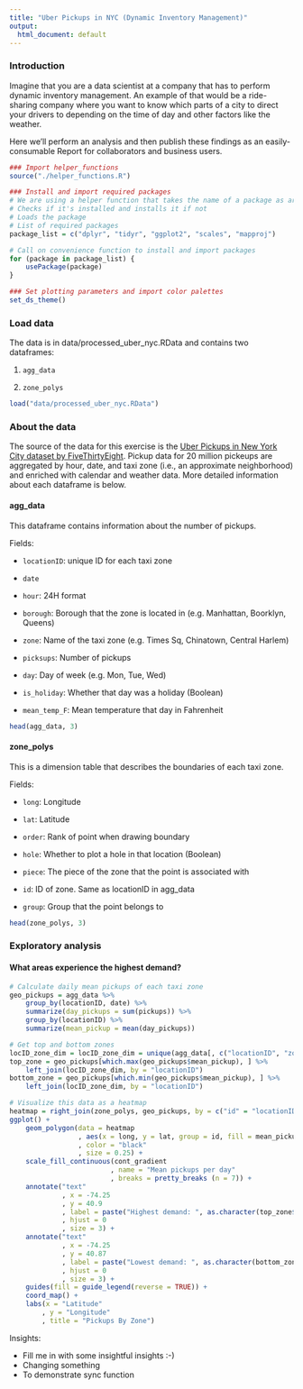 ```yaml
---
title: "Uber Pickups in NYC (Dynamic Inventory Management)"
output:
  html_document: default
---
```


### Introduction
Imagine that you are a data scientist at a company that has to perform dynamic inventory management. An example of that would be a ride-sharing company where you want to know which parts of a city to direct your drivers to depending on the time of day and other factors like the weather.

Here we'll perform an analysis and then publish these findings as an easily-consumable Report for collaborators and business users.

```r
### Import helper_functions
source("./helper_functions.R")

### Install and import required packages
# We are using a helper function that takes the name of a package as argument
# Checks if it's installed and installs it if not
# Loads the package
# List of required packages
package_list = c("dplyr", "tidyr", "ggplot2", "scales", "mapproj")

# Call on convenience function to install and import packages
for (package in package_list) {
    usePackage(package)
}

### Set plotting parameters and import color palettes
set_ds_theme()
```

### Load data 
The data is in data/processed_uber_nyc.RData and contains two dataframes:

1. `agg_data`

2. `zone_polys`

```r
load("data/processed_uber_nyc.RData")
```

### About the data
The source of the data for this exercise is the [Uber Pickups in New York City dataset by FiveThirtyEight](https://www.kaggle.com/fivethirtyeight/uber-pickups-in-new-york-city). Pickup data for 20 million pickeups are aggregated by hour, date, and taxi zone (i.e., an approximate neighborhood) and enriched with calendar and weather data. More detailed information about each dataframe is below.

#### agg_data
This dataframe contains information about the number of pickups.

Fields:

* `locationID`: unique ID for each taxi zone

* `date`

* `hour`: 24H format

* `borough`: Borough that the zone is located in (e.g. Manhattan, Boorklyn, Queens)

* `zone`: Name of the taxi zone (e.g. Times Sq, Chinatown, Central Harlem)

* `picksups`: Number of pickups

* `day`: Day of week (e.g. Mon, Tue, Wed)

* `is_holiday`: Whether that day was a holiday (Boolean)

* `mean_temp_F`: Mean temperature that day in Fahrenheit

```r
head(agg_data, 3)
```

#### zone_polys
This is a dimension table that describes the boundaries of each taxi zone.

Fields:

* `long`: Longitude

* `lat`: Latitude

* `order`: Rank of point when drawing boundary

* `hole`: Whether to plot a hole in that location (Boolean)

* `piece`: The piece of the zone that the point is associated with

* `id`: ID of zone. Same as locationID in agg_data

* `group`: Group that the point belongs to

```r
head(zone_polys, 3)
```

### Exploratory analysis
#### What areas experience the highest demand?
```r
# Calculate daily mean pickups of each taxi zone
geo_pickups = agg_data %>%
    group_by(locationID, date) %>%
    summarize(day_pickups = sum(pickups)) %>%
    group_by(locationID) %>%
    summarize(mean_pickup = mean(day_pickups))

# Get top and bottom zones
locID_zone_dim = locID_zone_dim = unique(agg_data[, c("locationID", "zone")])
top_zone = geo_pickups[which.max(geo_pickups$mean_pickup), ] %>%
    left_join(locID_zone_dim, by = "locationID") 
bottom_zone = geo_pickups[which.min(geo_pickups$mean_pickup), ] %>%
    left_join(locID_zone_dim, by = "locationID") 

# Visualize this data as a heatmap
heatmap = right_join(zone_polys, geo_pickups, by = c("id" = "locationID"))
ggplot() + 
    geom_polygon(data = heatmap
                 , aes(x = long, y = lat, group = id, fill = mean_pickup)
                 , color = "black"
                 , size = 0.25) + 
    scale_fill_continuous(cont_gradient
                         , name = "Mean pickups per day"
                         , breaks = pretty_breaks (n = 7)) + 
    annotate("text"
             , x = -74.25
             , y = 40.9
             , label = paste("Highest demand: ", as.character(top_zone$zone))
             , hjust = 0
             , size = 3) +
    annotate("text"
             , x = -74.25
             , y = 40.87
             , label = paste("Lowest demand: ", as.character(bottom_zone$zone))
             , hjust = 0
             , size = 3) +
    guides(fill = guide_legend(reverse = TRUE)) +
    coord_map() + 
    labs(x = "Latitude"
        , y = "Longitude"
        , title = "Pickups By Zone")
```

Insights:

* Fill me in with some insightful insights :-)
* Changing something
* To demonstrate sync function